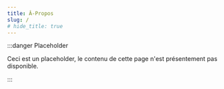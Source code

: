```yaml
---
title: Â-Propos
slug: /
# hide_title: true
---
```


:::danger Placeholder

Ceci est un placeholder, le contenu de cette page n'est présentement pas disponible.

:::